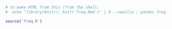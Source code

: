```r
# to make HTML from this (from the shell:
#  echo "library(knitr); knit('freq.Rmd')" | R --vanilla ; pandoc freq.md -o freq.html

source('freq.R')

```
